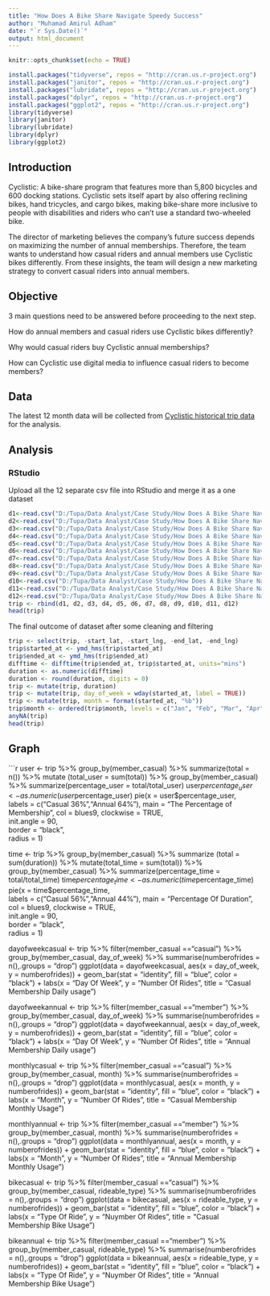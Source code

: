 ---
title: "How Does A Bike Share Navigate Speedy Success"
author: "Muhamad Amirul Adham"
date: "`r Sys.Date()`"
output: html_document
---

```{r install, include=FALSE}
knitr::opts_chunk$set(echo = TRUE)

install.packages("tidyverse", repos = "http://cran.us.r-project.org")
install.packages("janitor", repos = "http://cran.us.r-project.org")
install.packages("lubridate", repos = "http://cran.us.r-project.org")
install.packages("dplyr", repos = "http://cran.us.r-project.org")
install.packages("ggplot2", repos = "http://cran.us.r-project.org")
library(tidyverse)
library(janitor)
library(lubridate)
library(dplyr)
library(ggplot2)
```


## Introduction

Cyclistic: A bike-share program that features more than 5,800 bicycles and 600 docking stations. Cyclistic sets itself apart by also offering reclining bikes, hand tricycles, and cargo bikes, making bike-share more inclusive to people with disabilities and riders who can’t use a standard two-wheeled bike.

The director of marketing believes the company’s future success depends on maximizing the number of annual memberships. Therefore, the team wants to understand how casual riders and annual members use Cyclistic bikes differently. From these insights, the team will design a new marketing strategy to convert casual riders into annual members.

## Objective

3 main questions need to be answered before proceeding to the next step.

How do annual members and casual riders use Cyclistic bikes differently?

Why would casual riders buy Cyclistic annual memberships?

How can Cyclistic use digital media to influence casual riders to become members?

## Data

The latest 12 month data will be collected from [Cyclistic historical trip data](https://divvy-tripdata.s3.amazonaws.com/index.html) for the analysis.

## Analysis 

### RStudio

Upload all the 12 separate csv file into RStudio and merge it as a one dataset

```{r data, echo=FALSE}

d1<-read.csv("D:/Tupa/Data Analyst/Case Study/How Does A Bike Share Navigate Speedy Success/202212-divvy-tripdata.csv")
d2<-read.csv("D:/Tupa/Data Analyst/Case Study/How Does A Bike Share Navigate Speedy Success/202301-divvy-tripdata.csv")
d3<-read.csv("D:/Tupa/Data Analyst/Case Study/How Does A Bike Share Navigate Speedy Success/202302-divvy-tripdata.csv")
d4<-read.csv("D:/Tupa/Data Analyst/Case Study/How Does A Bike Share Navigate Speedy Success/202303-divvy-tripdata.csv")
d5<-read.csv("D:/Tupa/Data Analyst/Case Study/How Does A Bike Share Navigate Speedy Success/202304-divvy-tripdata.csv")
d6<-read.csv("D:/Tupa/Data Analyst/Case Study/How Does A Bike Share Navigate Speedy Success/202305-divvy-tripdata.csv")
d7<-read.csv("D:/Tupa/Data Analyst/Case Study/How Does A Bike Share Navigate Speedy Success/202306-divvy-tripdata.csv")
d8<-read.csv("D:/Tupa/Data Analyst/Case Study/How Does A Bike Share Navigate Speedy Success/202307-divvy-tripdata.csv")
d9<-read.csv("D:/Tupa/Data Analyst/Case Study/How Does A Bike Share Navigate Speedy Success/202308-divvy-tripdata.csv")
d10<-read.csv("D:/Tupa/Data Analyst/Case Study/How Does A Bike Share Navigate Speedy Success/202309-divvy-tripdata.csv")
d11<-read.csv("D:/Tupa/Data Analyst/Case Study/How Does A Bike Share Navigate Speedy Success/202310-divvy-tripdata.csv")
d12<-read.csv("D:/Tupa/Data Analyst/Case Study/How Does A Bike Share Navigate Speedy Success/202311-divvy-tripdata.csv")
trip <- rbind(d1, d2, d3, d4, d5, d6, d7, d8, d9, d10, d11, d12)
head(trip)
```

The final outcome of dataset after some cleaning and filtering

```{r cleaning, echo=FALSE}
trip <- select(trip, -start_lat, -start_lng, -end_lat, -end_lng)
trip$started_at <- ymd_hms(trip$started_at)
trip$ended_at <- ymd_hms(trip$ended_at)
difftime <- difftime(trip$ended_at, trip$started_at, units="mins")
duration <- as.numeric(difftime)
duration <- round(duration, digits = 0)
trip <- mutate(trip, duration)
trip <- mutate(trip, day_of_week = wday(started_at, label = TRUE))
trip <- mutate(trip, month = format(started_at, "%b"))
trip$month <- ordered(trip$month, levels = c("Jan", "Feb", "Mar", "Apr", "May", "Jun", "Jul", "Aug", "Sep", "Oct", "Nov", "Dec"))
anyNA(trip)
head(trip)

```

## Graph

```{r graph, echo=FALSE}

user <- trip %>%
        group_by(member_casual) %>%
        summarize(total = n()) %>%
        mutate (total_user = sum(total)) %>%
        group_by(member_casual) %>%
        summarize(percentage_user = total/total_user)
        user$percentage_user <- as.numeric(user$percentage_user)
pie(x = user$percentage_user,           
        labels = c("Casual 36%","Annual 64%"), 
        main = "The Percentage of Membership",
        col = blues9, 
        clockwise = TRUE,  
        init.angle = 90,  
        border = "black",  
        radius = 1)

time <- trip %>%
        group_by(member_casual) %>%
        summarize (total = sum(duration)) %>%
        mutate(total_time = sum(total)) %>%
        group_by(member_casual) %>%
        summarize(percentage_time = total/total_time)
        time$percentage_time <- as.numeric(time$percentage_time)
pie(x = time$percentage_time,           
        labels = c("Casual 56%","Annual 44%"), 
        main = "Percentage Of Duration",
        col = blues9, 
        clockwise = TRUE,  
        init.angle = 90,  
        border = "black",  
        radius = 1)

dayofweekcasual <- trip %>%
             filter(member_casual =="casual") %>%
             group_by(member_casual, day_of_week) %>% 
             summarise(numberofrides = n(),.groups = "drop")
ggplot(data = dayofweekcasual, aes(x = day_of_week, y = numberofrides)) + 
       geom_bar(stat = "identity", fill = "blue", color = "black") +
       labs(x = "Day Of Week", y = "Number Of Rides", title = "Casual Membership Daily usage")
  
dayofweekannual <- trip %>%
             filter(member_casual =="member") %>%
             group_by(member_casual, day_of_week) %>% 
             summarise(numberofrides = n(),.groups = "drop")
ggplot(data = dayofweekannual, aes(x = day_of_week, y = numberofrides)) + 
       geom_bar(stat = "identity", fill = "blue", color = "black") +
       labs(x = "Day Of Week", y = "Number Of Rides", title = "Annual Membership Daily usage")

monthlycasual <- trip %>%
           filter(member_casual =="casual") %>%
           group_by(member_casual, month) %>% 
           summarise(numberofrides = n(),.groups = "drop")
ggplot(data = monthlycasual, aes(x = month, y = numberofrides)) + 
       geom_bar(stat = "identity", fill = "blue", color = "black") +
       labs(x = "Month", y = "Number Of Rides", title = "Casual Membership Monthly Usage")

monthlyannual <- trip %>%
           filter(member_casual =="member") %>%
           group_by(member_casual, month) %>% 
           summarise(numberofrides = n(),.groups = "drop")
ggplot(data = monthlyannual, aes(x = month, y = numberofrides)) + 
        geom_bar(stat = "identity", fill = "blue", color = "black") +
        labs(x = "Month", y = "Number Of Rides", title = "Annual Membership Monthly Usage")

bikecasual <- trip %>%
        filter(member_casual =="casual") %>%
        group_by(member_casual, rideable_type) %>% 
        summarise(numberofrides = n(),.groups = "drop")
ggplot(data = bikecasual, aes(x = rideable_type, y = numberofrides)) + 
       geom_bar(stat = "identity", fill = "blue", color = "black") +
       labs(x = "Type Of Ride", y = "Nuymber Of Rides", title = "Casual Membership Bike Usage")

bikeannual <- trip %>%
       filter(member_casual =="member") %>%
       group_by(member_casual, rideable_type) %>% 
       summarise(numberofrides = n(),.groups = "drop")
ggplot(data = bikeannual, aes(x = rideable_type, y = numberofrides)) + 
       geom_bar(stat = "identity", fill = "blue", color = "black") +
       labs(x = "Type Of Ride", y = "Nuymber Of Rides", title = "Annual Membership Bike Usage")